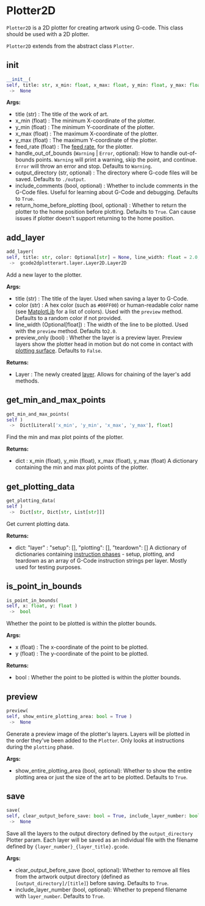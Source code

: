 # Plotter2D

`Plotter2D` is a 2D plotter for creating artwork using G-code. This class should be used with a 2D plotter.

`Plotter2D` extends from the abstract class `Plotter`.

## __init__

```python
__init__(
self, title: str, x_min: float, x_max: float, y_min: float, y_max: float, feed_rate: float, handle_out_of_bounds: Union[Literal['Warning'], Literal['Error']] = 'Warning', output_directory: str = './output', include_comments: bool = True, return_home_before_plotting: bool = True )
 ->  None
```

**Args:** 
- title (str) : The title of the work of art.
- x_min (float) : The minimum X-coordinate of the plotter.
- y_min (float) : The minimum Y-coordinate of the plotter.
- x_max (float) : The maximum X-coordinate of the plotter.
- y_max (float) : The maximum Y-coordinate of the plotter.
- feed_rate (float) : The [feed rate](https://travisbumgarner.github.io/gcode2dplotterart/docs/documentation/terminology#feed-rate), for the plotter.
- handle_out_of_bounds (`Warning` | `Error`, optional):             How to handle out-of-bounds points.             `Warning` will print a warning, skip the point, and continue.             `Error` will throw an error and stop.             Defaults to `Warning`.
- output_directory (str, optional) : The directory where G-code files will be saved. Defaults to `./output`.
- include_comments (bool, optional) : Whether to include comments in the G-Code files. Useful for learning about G-Code and debugging.
  Defaults to `True`.
- return_home_before_plotting (bool, optional) : Whether to return the plotter to the home position before plotting. Defaults to `True`.             Can cause issues if plotter doesn't support returning to the home position.

## add_layer

```python
add_layer(
self, title: str, color: Optional[str] = None, line_width: float = 2.0, preview_only: bool = False )
 ->  gcode2dplotterart.layer.Layer2D.Layer2D
```

Add a new layer to the plotter.

**Args:** 
- title (str) : The title of the layer. Used when saving a layer to G-Code.
- color (str) : A hex color (such as `#00FF00`) or human-readable color name
    (see [MatplotLib](https://matplotlib.org/stable/gallery/color/named_colors.html#css-colors)
    for a list of colors). Used with the `preview` method. Defaults to a random color if not provided.
- line_width (Optional[float]) : The width of the line to be plotted. Used with the `preview` method. Defaults to`2.0`.
- preview_only (bool) : Whether the layer is a preview layer. Preview layers show the
    plotter head in motion but do not come in contact with
    [plotting surface](https://travisbumgarner.github.io/gcode2dplotterart/docs/documentation/terminology#feed-rate). Defaults to `False`.

**Returns:** 
- Layer : The newly created [layer](https://travisbumgarner.github.io/gcode2dplotterart/docs/documentation/terminology#layer).
  Allows for chaining of the layer's add methods.

## get_min_and_max_points

```python
get_min_and_max_points(
self )
 ->  Dict[Literal['x_min', 'y_min', 'x_max', 'y_max'], float]
```

Find the min and max plot points of the plotter.

**Returns:** 
- dict : x_min (float), y_min (float), x_max (float), y_max (float)
    A dictionary containing the min and max plot points of the plotter.

## get_plotting_data

```python
get_plotting_data(
self )
 ->  Dict[str, Dict[str, List[str]]]
```

Get current plotting data.

**Returns:** 
- dict: "layer" : "setup": [], "plotting": [], "teardown": []
    A dictionary of dictionaries containing
    [instruction phases](https://travisbumgarner.github.io/gcode2dplotterart/docs/documentation/terminology#instruction-phase) - setup, plotting,
    and teardown as an array of G-Code instruction strings per layer. Mostly used for testing purposes.

## is_point_in_bounds

```python
is_point_in_bounds(
self, x: float, y: float )
 ->  bool
```

Whether the point to be plotted is within the plotter bounds.

**Args:** 
- x (float) : The x-coordinate of the point to be plotted.
- y (float) : The y-coordinate of the point to be plotted.

**Returns:** 
- bool : Whether the point to be plotted is within the plotter bounds.

## preview

```python
preview(
self, show_entire_plotting_area: bool = True )
 ->  None
```

Generate a preview image of the plotter's layers. Layers will be plotted in the order they've been added to the `Plotter`.
Only looks at instructions during the `plotting` phase.

**Args:** 
- show_entire_plotting_area (bool, optional): Whether to show the entire plotting area or just the
  size of the art to be plotted. Defaults to `True`.

## save

```python
save(
self, clear_output_before_save: bool = True, include_layer_number: bool = True )
 ->  None
```

Save all the layers to the output directory defined by the `output_directory` Plotter param. Each layer will be
saved as an individual file with the filename defined by `{layer_number}_{layer_title}.gcode`.

**Args:** 
- clear_output_before_save (bool, optional): Whether to remove all files from the artwork output directory
    (defined as `[output_directory]/[title]`) before saving. Defaults to `True`.
- include_layer_number (bool, optional): Whether to prepend filename with `layer_number`. Defaults to `True`.

